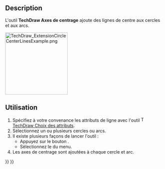 <languages/>

{{Docnav/fr
|[[TechDraw_ExtensionCustomizeFormat/fr|Personnaliser l'infobulle]]
|[[TechDraw_ExtensionHoleCircle/fr|Axes de centrage de trous/vis]]
|[[TechDraw_Workbench/fr|Atelier TechDraw]]
|IconL=TechDraw_ExtensionCustomizeFormat.svg
|IconR=TechDraw_ExtensionHoleCircle.svg
|IconC=Workbench_TechDraw.svg
}}

{{GuiCommand/fr
|Name=TechDraw ExtensionCircleCenterLines
|Name/fr=TechDraw Axes de centrage
|MenuLocation=TechDraw → Extensions : taraudages/filetages → Axes de centrage
|Workbenches=[[TechDraw_Workbench/fr|TechDraw]]
|Shortcut=
|Version=0.20
|SeeAlso=[[TechDraw_ExtensionHoleCircle/fr|TechDraw Axes de centrage de trous/vis]]
}}

<span id="Description"></span>
== Description ==

L'outil '''TechDraw Axes de centrage''' ajoute des lignes de centre aux cercles et aux arcs.

[[Image:TechDraw_ExtensionCircleCenterLinesExample.png|200px]]
{{Caption|A droite, un cercle avec ses axes de centrage}}

<span id="Usage"></span>
==Utilisation==

# Spécifiez à votre convenance les attributs de ligne avec l'outil [[Image:TechDraw_ExtensionSelectLineAttributes.svg|16px]] [[TechDraw_ExtensionSelectLineAttributes/fr|TechDraw Choix des attributs]].
# Sélectionnez un ou plusieurs cercles ou arcs.
# Il existe plusieurs façons de lancer l'outil :
#* Appuyez sur le bouton {{Button|[[Image:TechDraw_ExtensionCircleCenterLines.svg|16px]] [[TechDraw_ExtensionCircleCenterLines/fr|Axes de centrage]]}}.
#* Sélectionnez le {{MenuCommand|TechDraw → Extensions : taraudages/filetages → [[Image:TechDraw_ExtensionCircleCenterLines.svg|16px]] Axes de centrage}} du menu.
# Les axes de centrage sont ajoutées à chaque cercle et arc.


{{Docnav/fr
|[[TechDraw_ExtensionCustomizeFormat/fr|Personnaliser l'infobulle]]
|[[TechDraw_ExtensionHoleCircle/fr|Axes de centrage de trous/vis]]
|[[TechDraw_Workbench/fr|Atelier TechDraw]]
|IconL=TechDraw_ExtensionCustomizeFormat.svg
|IconR=TechDraw_ExtensionHoleCircle.svg
|IconC=Workbench_TechDraw.svg
}}

{{TechDraw_Tools_navi{{#translation:}}}}
{{Userdocnavi{{#translation:}}}}